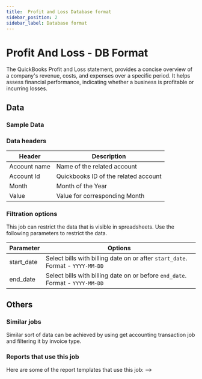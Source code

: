 ```yaml
---
title:  Profit and Loss Database format
sidebar_position: 2
sidebar_label: Database format
---
```

#  Profit And Loss - DB Format


The QuickBooks Profit and Loss statement, provides a concise overview of a company's revenue, costs, and expenses over a specific period. It helps assess financial performance, indicating whether a business is profitable or incurring losses.

<AddJob
  template="gsheet_quickbooks_pnl_raw_data"
/>


## Data

### Sample Data

<Gsheet
  src="https://docs.google.com/spreadsheets/d/1KWa16ZCTRUdIF7LXFQzgCaBXEze4fpGWaV77tc8Q_Y8/edit#gid=2052362909"
/>



### Data headers

| Header        | Description                             |
|---------------|-----------------------------------------|
| Account name  | Name of the related account             |
| Account Id    | Quickbooks ID of the related account    |
| Month         | Month of the Year                       |
| Value         | Value for corresponding Month           |

###  Filtration options

This job can restrict the data that is visible in spreadsheets. Use the following parameters to restrict the data.

| Parameter   | Options                                                                           |
|-------------|-----------------------------------------------------------------------------------|                                                                                   
| start_date  | Select bills with billing date on or after `start_date`. Format - `YYYY-MM-DD`    |
| end_date    | Select bills with billing date on or before `end_date`. Format - `YYYY-MM-DD`     |

## Others

### Similar jobs

Similar sort of data can be achieved by using get accounting transaction job and filtering it by invoice type. 

### Reports that use this job

Here are some of the report templates that use this job: 
-->